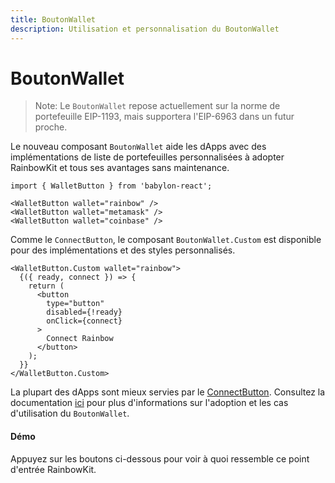 ```yaml
---
title: BoutonWallet
description: Utilisation et personnalisation du BoutonWallet
---
```


# BoutonWallet

> Note: Le `BoutonWallet` repose actuellement sur la norme de portefeuille EIP-1193, mais supportera l'EIP-6963 dans un futur proche.

Le nouveau composant `BoutonWallet` aide les dApps avec des implémentations de liste de portefeuilles personnalisées à adopter RainbowKit et tous ses avantages sans maintenance.

```tsx
import { WalletButton } from 'babylon-react';

<WalletButton wallet="rainbow" />
<WalletButton wallet="metamask" />
<WalletButton wallet="coinbase" />
```

Comme le `ConnectButton`, le composant `BoutonWallet.Custom` est disponible pour des implémentations et des styles personnalisés.

```tsx
<WalletButton.Custom wallet="rainbow">
  {({ ready, connect }) => {
    return (
      <button
        type="button"
        disabled={!ready}
        onClick={connect}
      >
        Connect Rainbow
      </button>
    );
  }}
</WalletButton.Custom>
```

La plupart des dApps sont mieux servies par le [ConnectButton](https://www.rainbowkit.com/docs/connect-button). Consultez la documentation [ici](https://www.rainbowkit.com/docs/wallet-button) pour plus d'informations sur l'adoption et les cas d'utilisation du `BoutonWallet`.

#### Démo

Appuyez sur les boutons ci-dessous pour voir à quoi ressemble ce point d'entrée RainbowKit.

<WalletButtonDemo />
